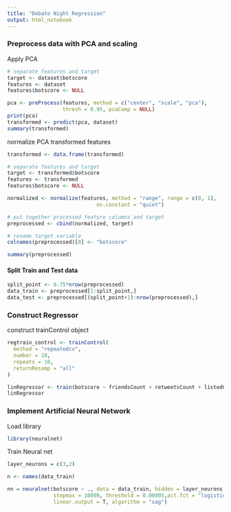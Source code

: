 ```yaml
---
title: "Debate Night Regression"
output: html_notebook
---
```



### Preprocess data with PCA and scaling

Apply PCA
```r
# separate features and target
target <- dataset$botscore
features <- dataset
features$botscore <- NULL

pca <- preProcess(features, method = c("center", "scale", "pca"),
                  thresh = 0.95, pcaComp = NULL)
print(pca)
transformed <- predict(pca, dataset)
summary(transformed)
```

normalize PCA transformed features
```r
transformed <- data.frame(transformed)

# separate features and target
target <- transformed$botscore
features <- transformed
features$botscore <- NULL

normalized <- normalize(features, method = "range", range = c(0, 1), 
                             on.constant = "quiet")

# put together processed feature columns and target
preprocessed <- cbind(normalized, target)

# rename target variable
colnames(preprocessed)[8] <- "botscore"

summary(preprocessed)
```


#### Split Train and Test data
```r
split_point <- 0.75*nrow(preprocessed)
data_train <- preprocessed[1:split_point,]
data_test <- preprocessed[(split_point+1):nrow(preprocessed),]
```


### Construct Regressor

construct trainControl object
```r
regtrain_control <- trainControl(
  method = "repeatedcv",
  number = 10,
  repeats = 10,
  returnResamp = "all"
)
```

```r
linRegressor <- train(botscore ~ friendsCount + retweetsCount + listedCount, data = data_train, method = "lm", trControl = regtrain_control)
linRegressor
```


### Implement Artificial Neural Network

Load library
```r
library(neuralnet)
```

Train Neural net
```r
layer_neurons = c(3,2)

n <- names(data_train)

nn = neuralnet(botscore ~ ., data = data_train, hidden = layer_neurons, 
               stepmax = 10000, threshold = 0.00005,act.fct = "logistic", 
               linear.output = T, algorithm = "sag")
```






